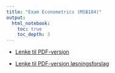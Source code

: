 ```yaml
---
title: "Exam Econometrics (MSB104)"
output:
  html_notebook:
    toc: true
    toc_depth: 3
---
```



- [Lenke til PDF-versjon](https://github.com/joernih/MSB104TimeSeries/blob/main/inst/solutions/Exam_MSB104_Econometrics_F2020.pdf)

- [Lenke til PDF-versjon løsningsforslag](https://github.com/joernih/MSB104TimeSeries/blob/main/inst/solutions/Exam_MSB104_Econometrics_F2020_Solution_Proposal.pdf)



